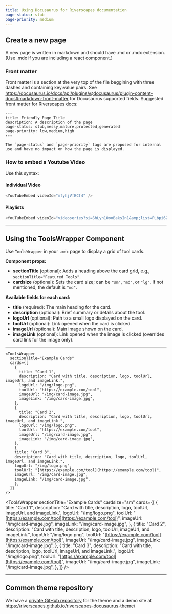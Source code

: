 ```yaml
---
title: Using Docusaurus for Riverscapes documentation
page-status: stub
page-priority: medium
---
```


## Create a new page

A new page is written in markdown and should have .md or .mdx extension. (Use .mdx if you are including a react component.)

### Front matter

Front matter is a section at the very top of the file beggining with three dashes and containing key:value pairs. 
See https://docusaurus.io/docs/api/plugins/@docusaurus/plugin-content-docs#markdown-front-matter for Docusaurus supported fields. 
Suggested front matter for Riverscapes docs: 

```text
---
title: Friendly Page Title
description: A description of the page
page-status: stub,messy,mature,protected,generated
page-priority: low,medium,high
---

The `page-status` and `page-priority` tags are proposed for internal use and have no impact on how the page is displayed. 

```

### How to embed a Youtube Video

Use this syntax: 


#### Individual Video

```ts
<YouTubeEmbed videoId="mfyhjVfECf4" />
```


<YouTubeEmbed videoId="mfyhjVfECf4" />

#### Playlists

```ts
<YouTubeEmbed videoId="videoseries?si=ShLyh1OooBaksIn1&amp;list=PLbpi6ZahtOH4sXk8IP-z9gW9oDz5XjQwA" />
```

<YouTubeEmbed videoId="videoseries?si=ShLyh1OooBaksIn1&amp;list=PLbpi6ZahtOH4sXk8IP-z9gW9oDz5XjQwA" />

---

## Using the ToolsWrapper Component
Use `ToolsWrapper` in your `.mdx` page to display a grid of tool cards.

**Component props:**
* **sectionTitle** (optional): Adds a heading above the card grid, e.g., `sectionTitle="Featured Tools"`.
* **cardsize** (optional): Sets the card size; can be `"sm"`, `"md"`, or `"lg"`. If not mentioned, the default is `"md"`.

**Available fields for each card:**
* **title** (required): The main heading for the card.
* **description** (optional): Brief summary or details about the tool.
* **logoUrl** (optional): Path to a small logo displayed on the card.
* **toolUrl** (optional): Link opened when the card is clicked.
* **imageUrl** (optional): Main image shown on the card.
* **imageLink** (optional): Link opened when the image is clicked (overrides card link for the image only).

---
```tsx
<ToolsWrapper
  sectionTitle="Example Cards"
  cards={[
    {
      title: "Card 1",
      description: "Card with title, description, logo, toolUrl, imageUrl, and imageLink.",
      logoUrl: "/img/logo.png",
      toolUrl: "https://example.com/tool",
      imageUrl: "/img/card-image.jpg",
      imageLink: "/img/card-image.jpg",
    },
    {
      title: "Card 2",
      description: "Card with title, description, logo, toolUrl, imageUrl, and imageLink.",
      logoUrl: "/img/logo.png",
      toolUrl: "https://example.com/tool",
      imageUrl: "/img/card-image.jpg",
      imageLink: "/img/card-image.jpg",
    },
    {
    title: "Card 3",
    description: "Card with title, description, logo, toolUrl, imageUrl, and imageLink.",
    logoUrl: "/img/logo.png",
    toolUrl: "[https://example.com/tool](https://example.com/tool)",
    imageUrl: "/img/card-image.jpg",
    imageLink: "/img/card-image.jpg",
    },
  ]}
/>
```
<ToolsWrapper
sectionTitle="Example Cards"
cardsize="sm"
cards={[
{
title: "Card 1",
description: "Card with title, description, logo, toolUrl, imageUrl, and imageLink.",
logoUrl: "/img/logo.png",
toolUrl: "[https://example.com/tool](https://example.com/tool)",
imageUrl: "/img/card-image.jpg",
imageLink: "/img/card-image.jpg",
},
{
title: "Card 2",
description: "Card with title, description, logo, toolUrl, imageUrl, and imageLink.",
logoUrl: "/img/logo.png",
toolUrl: "[https://example.com/tool](https://example.com/tool)",
imageUrl: "/img/card-image.jpg",
imageLink: "/img/card-image.jpg",
},
{
title: "Card 3",
description: "Card with title, description, logo, toolUrl, imageUrl, and imageLink.",
logoUrl: "/img/logo.png",
toolUrl: "[https://example.com/tool](https://example.com/tool)",
imageUrl: "/img/card-image.jpg",
imageLink: "/img/card-image.jpg",
},
]}
/>

---

## Common theme repository

We have a [private GitHub repository](https://github.com/Riverscapes/riverscapes-docusaurus-theme) for the theme and a demo site at 
https://riverscapes.github.io/riverscapes-docusaurus-theme/ 